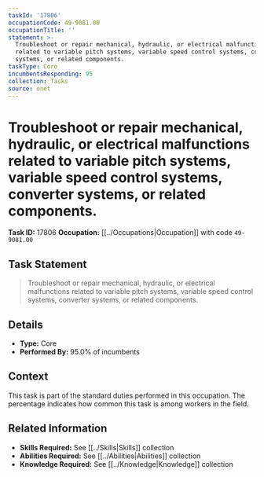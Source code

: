 ```yaml
---
taskId: '17806'
occupationCode: 49-9081.00
occupationTitle: ''
statement: >-
  Troubleshoot or repair mechanical, hydraulic, or electrical malfunctions
  related to variable pitch systems, variable speed control systems, converter
  systems, or related components.
taskType: Core
incumbentsResponding: 95
collection: Tasks
source: onet
---
```

# Troubleshoot or repair mechanical, hydraulic, or electrical malfunctions related to variable pitch systems, variable speed control systems, converter systems, or related components.

**Task ID:** 17806
**Occupation:** [[../Occupations|Occupation]] with code `49-9081.00`

## Task Statement

> Troubleshoot or repair mechanical, hydraulic, or electrical malfunctions related to variable pitch systems, variable speed control systems, converter systems, or related components.

## Details

- **Type:** Core
- **Performed By:** 95.0% of incumbents

## Context

This task is part of the standard duties performed in this occupation. The percentage indicates how common this task is among workers in the field.

## Related Information

- **Skills Required:** See [[../Skills|Skills]] collection
- **Abilities Required:** See [[../Abilities|Abilities]] collection
- **Knowledge Required:** See [[../Knowledge|Knowledge]] collection
